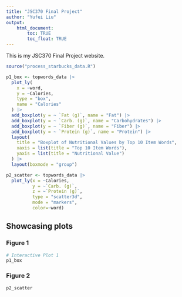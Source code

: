 ```yaml
---
title: "JSC370 Final Project"
author: "Yufei Liu"
output: 
    html_document:
        toc: TRUE
        toc_float: TRUE
---
```


This is my JSC370 Final Project website.

```r
source("process_starbucks_data.R")
```


```r

p1_box <- topwords_data |>
  plot_ly(
    x = ~word,
    y = ~Calories,
    type = "box",
    name = "Calories"
  ) |>
  add_boxplot(y = ~ `Fat (g)`, name = "Fat") |>
  add_boxplot(y = ~ `Carb. (g)`, name = "Carbohydrates") |>
  add_boxplot(y = ~ `Fiber (g)`, name = "Fiber") |>
  add_boxplot(y = ~ `Protein (g)`, name = "Protein") |>
  layout(
    title = "Boxplot of Nutritional Values by Top 10 Item Words",
    xaxis = list(title = "Top 10 Item Words"),
    yaxis = list(title = "Nutritional Value")
  ) |>
  layout(boxmode = "group")

```

```r

p2_scatter <- topwords_data |>
  plot_ly(x = ~Calories,
          y = ~`Carb. (g)`,
          z = ~`Protein (g)`,
          type = "scatter3d",
          mode = "markers",
          color=~word)

```

## Showcasing plots {.tabset}

### Figure 1

```r
# Interactive Plot 1
p1_box
```

### Figure 2

```r
p2_scatter
```

## {-}